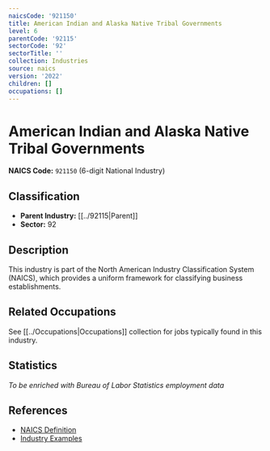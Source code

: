 ```yaml
---
naicsCode: '921150'
title: American Indian and Alaska Native Tribal Governments
level: 6
parentCode: '92115'
sectorCode: '92'
sectorTitle: ''
collection: Industries
source: naics
version: '2022'
children: []
occupations: []
---
```

# American Indian and Alaska Native Tribal Governments

**NAICS Code:** `921150` (6-digit National Industry)

## Classification

- **Parent Industry:** [[../92115|Parent]]
- **Sector:** 92

## Description

This industry is part of the North American Industry Classification System (NAICS), which provides a uniform framework for classifying business establishments.

## Related Occupations

See [[../Occupations|Occupations]] collection for jobs typically found in this industry.

## Statistics

*To be enriched with Bureau of Labor Statistics employment data*

## References

- [NAICS Definition](https://www.census.gov/naics/)
- [Industry Examples](https://www.census.gov/naics/2022NAICS/)
